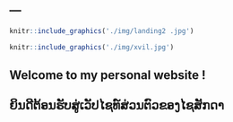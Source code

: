 ---
---
```r
knitr::include_graphics('./img/landing2 .jpg')
```



```r
knitr::include_graphics('./img/xvil.jpg')
```
<div align="center">
## Welcome to my personal website !
## ຍິນດີຕ້ອນຮັບສູ່ເວັປໄຊທ໌ສ່ວນຕົວຂອງໄຊສັກດາ
<style>
img {
  border-radius: 50%;
}
</style>

</div>
